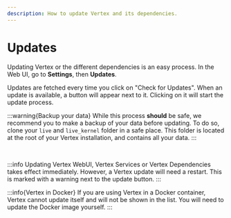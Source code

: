 ```yaml
---
description: How to update Vertex and its dependencies.
---
```


# Updates

Updating Vertex or the different dependencies is an easy process. In the Web UI, go to **Settings**, then **Updates**.

Updates are fetched every time you click on "Check for Updates". When an update is available, a button will appear next to it. Clicking on it will start the update process.

:::warning{Backup your data}
While this process __should__ be safe, we recommend you to make a backup of your data before updating. To do so, clone your `live` and `live_kernel` folder in a safe place. This folder is located at the root of your Vertex installation, and contains all your data.
:::

<br/>

:::info
Updating Vertex WebUI, Vertex Services or Vertex Dependencies takes effect immediately. However, a Vertex update will need a restart. This is marked with a warning next to the update button.
:::

:::info{Vertex in Docker}
If you are using Vertex in a Docker container, Vertex cannot update itself and will not be shown in the list. You will need to update the Docker image yourself.
:::
